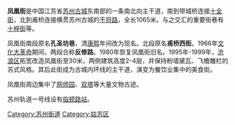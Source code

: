 {{Infobox Guangzhou Road
|中文道路名称= 凤凰街
|道路名称拼音= FENGHUANG JIE
|图片=
|图片说明=
|道路属性= 
|道路总长度= 1.065
|车速限制=
|行车线数量= 
|所在地区= [[江苏省|江苏省]][[苏州市|苏州市]][[姑苏区|姑苏区]]
|起点= [[十全街|十全街]]
|终点= [[干将路|干将路]]
|道路命名日期= 清
|命名缘由= 
|道路旧名= 孔圣坊巷、甫桥西街
|道路动工日期= 1995年
|通车日期= 1999年
|路段主要建筑= 
}}
'''凤凰街'''是中国江苏省[[苏州古城|苏州古城]]东南部的一条南北向主干道，南到带城桥连接[[十全街|十全街]]，北到甫桥连接横贯苏州古城的[[干将路|干将路]]，全长1065米。与之交汇的重要街巷有[[十梓街|十梓街]]等。

凤凰街南段原名'''孔圣坊巷'''，清[[康熙|康熙]]年间改为现名。北段原名'''甫桥西街'''。1966年[[文化大革命|文化大革命]]期间，两段合称'''反修路'''。1980年恢复凤凰街旧名。1995年-1999年，[[沧浪区|沧浪区]]拓宽改造凤凰街至30米，两侧建筑高度2-4层，并保持粉墙黛瓦、飞檐雕栏的苏式风格。其后此街成为古城内环线的主干道，演变为餐饮业集中的美食街。

凤凰街周边集中了[[网师园|网师园]]、[[双塔|双塔]]等大量文物古迹。

苏州轨道一号线设有[[临顿路站|临顿路站]]。
{{苏州市市区主要道路}}
[[Category:苏州街道|Category:苏州街道]]
[[Category:姑苏区|Category:姑苏区]]